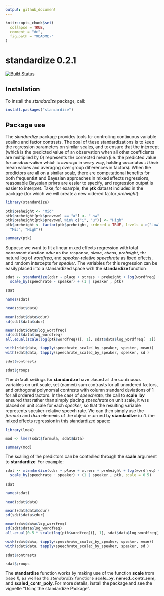 ```yaml
---
output: github_document
---
```


<!-- README.md is generated from README.Rmd. Please edit that file -->

```r
knitr::opts_chunk$set(
  collapse = TRUE,
  comment = "#>",
  fig.path = "README-"
)
```

# standardize 0.2.1

[![Build Status](https://travis-ci.org/CDEager/standardize.svg?branch=master)](https://travis-ci.org/CDEager/standardize)

## Installation

To install the *standardize* package, call:

```r
install.packages("standardize")
```

## Package use

The *standardize* package provides tools for controlling continuous variable scaling and factor contrasts.  The goal of these standardizations is to keep the regression parameters on similar scales, and to ensure that the intercept (which is the predicted value of an observation when all other coefficients are multiplied by 0) represents the corrected mean (i.e. the predicted value for an observation which is average in every way, holding covariates at their mean values and averaging over group differences in factors).  When the predictors are all on a similar scale, there are computational benefits for both frequentist and Bayesian approaches in mixed effects regressions, reasonable Bayesian priors are easier to specify, and regression output is easier to interpret.  Take, for example, the **ptk** dataset included in the package (for which we will create a new ordered factor *preheight*):

```r
library(standardize)

ptk$preheight <- "Mid"
ptk$preheight[ptk$prevowel == "a"] <- "Low"
ptk$preheight[ptk$prevowel %in% c("i", "u")] <- "High"
ptk$preheight <- factor(ptk$preheight, ordered = TRUE, levels = c("Low",
  "Mid", "High"))

summary(ptk)
```

Suppose we want to fit a linear mixed effects regression with total consonant duration *cdur* as the response, *place*, *stress*, *preheight*, the natural log of *wordfreq*, and *speaker*-relative *speechrate* as fixed effects, and random intercepts for *speaker*.  The variables for this regression can be easily placed into a standardized space with the **standardize** function:

```r
sdat <- standardize(cdur ~ place + stress + preheight + log(wordfreq) +
  scale_by(speechrate ~ speaker) + (1 | speaker), ptk)
  
sdat

names(sdat)

head(sdat$data)

mean(sdat$data$cdur)
sd(sdat$data$cdur)

mean(sdat$data$log_wordfreq)
sd(sdat$data$log_wordfreq)
all.equal(scale(log(ptk$wordfreq))[, 1], sdat$data$log_wordfreq[, 1])

with(sdat$data, tapply(speechrate_scaled_by_speaker, speaker, mean))
with(sdat$data, tapply(speechrate_scaled_by_speaker, speaker, sd))

sdat$contrasts

sdat$groups
```

The default settings for **standardize** have placed all the continuous variables on unit scale, set (named) sum contrasts for all unordered factors, and orthogonal polynomial contrasts with column standard deviations of 1 for all ordered factors.  In the case of *speechrate*, the call to **scale_by** ensured that rather than simply placing *speechrate* on unit scale, it was placed on unit scale for each *speaker*, so that the resulting variable represents speaker-relative speech rate.  We can then simply use the *formula* and *data* elements of the object returned by **standardize** to fit the mixed effects regression in this standardized space:

```r
library(lme4)

mod <- lmer(sdat$formula, sdat$data)

summary(mod)
```

The scaling of the predictors can be controlled through the **scale** argument to **standardize**.  For example:

```r
sdat <- standardize(cdur ~ place + stress + preheight + log(wordfreq) +
  scale_by(speechrate ~ speaker) + (1 | speaker), ptk, scale = 0.5)
  
sdat

names(sdat)

head(sdat$data)

mean(sdat$data$cdur)
sd(sdat$data$cdur)

mean(sdat$data$log_wordfreq)
sd(sdat$data$log_wordfreq)
all.equal(0.5 * scale(log(ptk$wordfreq))[, 1], sdat$data$log_wordfreq[, 1])

with(sdat$data, tapply(speechrate_scaled_by_speaker, speaker, mean))
with(sdat$data, tapply(speechrate_scaled_by_speaker, speaker, sd))

sdat$contrasts

sdat$groups
```

The **standardize** function works by making use of the function **scale** from base *R*, as well as the *standardize* functions **scale_by**, **named_contr_sum**, and **scaled_contr_poly**.  For more details, install the package and see the vignette "Using the standardize Package".
